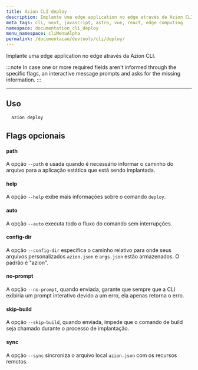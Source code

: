 ```yaml
---
title: Azion CLI deploy
description: Implante uma edge application no edge através da Azion CLI.
meta_tags: cli, next, javascript, astro, vue, react, edge computing
namespace: documentation_cli_deploy
menu_namespace: cliMenuAlpha
permalink: /documentacao/devtools/cli/deploy/
---
```


Implante uma edge application no edge através da Azion CLI.

:::note 
In case one or more required fields aren't informed through the specific flags, an interactive message prompts and asks for the missing information.
:::

---

## Uso 

```bash
  azion deploy
```

## Flags opcionais

#### path 

A opção `--path` é usada quando é necessário informar o caminho do arquivo para a aplicação estática que está sendo implantada.

#### help

A opção `--help` exibe mais informações sobre o comando `deploy`.

#### auto

A opção `--auto` executa todo o fluxo do comando sem interrupções.

#### config-dir

A opção `--config-dir` especifica o caminho relativo para onde seus arquivos personalizados `azion.json` e `args.json` estão armazenados. O padrão é "azion".

#### no-prompt

A opção `--no-prompt`, quando enviada, garante que sempre que a CLI exibiria um prompt interativo devido a um erro, ela apenas retorna o erro.

#### skip-build

A opção `--skip-build`, quando enviada, impede que o comando de build seja chamado durante o processo de implantação.

#### sync

A opção `--sync` sincroniza o arquivo local `azion.json` com os recursos remotos.
